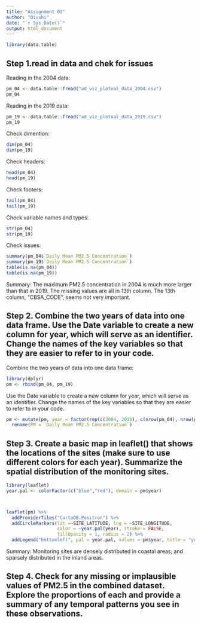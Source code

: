 ```yaml
---
title: "Assignment 01"
author: "Qiushi"
date: "`r Sys.Date()`"
output: html_document
---
```



```r
library(data.table)
```

## Step 1.read in data and chek for issues

Reading in the 2004 data:
```r
pm_04 <- data.table::fread("ad_viz_plotval_data_2004.csv")
pm_04
```
Reading in the 2019 data:
```r
pm_19 <- data.table::fread("ad_viz_plotval_data_2019.csv")
pm_19
```
Check dimention:
```r
dim(pm_04)
dim(pm_19)
```

Check headers:
```r
head(pm_04)
head(pm_19)
```

Check footers:
```r
tail(pm_04)
tail(pm_19)
```

Check variable names and types:
```r
str(pm_04)
str(pm_19)
```
Check issues:
```r
summary(pm_04$`Daily Mean PM2.5 Concentration`)
summary(pm_19$`Daily Mean PM2.5 Concentration`)
table(is.na(pm_04))
table(is.na(pm_19))
```


Summary: The maximum PM2.5 concentration in 2004 is much more larger than that in 2019. The missing values are all in 13th column. The 13th column, "CBSA_CODE", seems not very important.

## Step 2. Combine the two years of data into one data frame. Use the Date variable to create a new column for year, which will serve as an identifier. Change the names of the key variables so that they are easier to refer to in your code.

Combine the two years of data into one data frame:
```r
library(dplyr)
pm <- rbind(pm_04, pm_19)
```

Use the Date variable to create a new column for year, which will serve as an identifier. Change the names of the key variables so that they are easier to refer to in your code.
```r
pm <- mutate(pm, year = factor(rep(c(2004, 2019), c(nrow(pm_04), nrow(pm_19))))) %>%
  rename(PM = `Daily Mean PM2.5 Concentration`)
```

## Step 3. Create a basic map in leaflet() that shows the locations of the sites (make sure to use different colors for each year). Summarize the spatial distribution of the monitoring sites.
```r
library(leaflet)
year.pal <- colorFactor(c("blue","red"), domain = pm$year)



leaflet(pm) %>% 
  addProviderTiles("CartoDB.Positron") %>%
  addCircleMarkers(lat =~SITE_LATITUDE, lng = ~SITE_LONGITUDE, 
                   color = ~year.pal(year), stroke = FALSE, 
                   fillOpacity = 1, radius = 2) %>%
  addLegend("bottomleft", pal = year.pal, values = pm$year, title = "year")

```

Summary: Monitoring sites are densely distributed in coastal areas, and sparsely distributed in the inland areas.

## Step 4. Check for any missing or implausible values of PM2.5 in the combined dataset. Explore the proportions of each and provide a summary of any temporal patterns you see in these observations.



